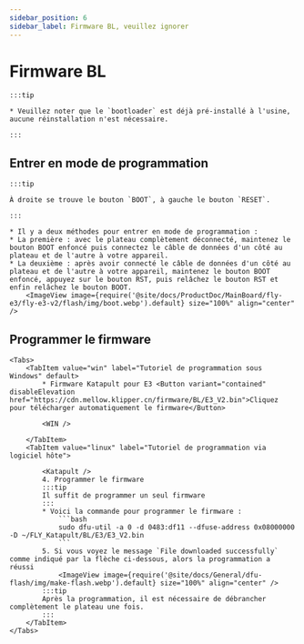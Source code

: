 ```yaml
---
sidebar_position: 6
sidebar_label: Firmware BL, veuillez ignorer
---
```







# Firmware BL

    :::tip

    * Veuillez noter que le `bootloader` est déjà pré-installé à l'usine, aucune réinstallation n'est nécessaire.

    :::

## Entrer en mode de programmation

    :::tip

    À droite se trouve le bouton `BOOT`, à gauche le bouton `RESET`.

    :::

    * Il y a deux méthodes pour entrer en mode de programmation :
    * La première : avec le plateau complètement déconnecté, maintenez le bouton BOOT enfoncé puis connectez le câble de données d'un côté au plateau et de l'autre à votre appareil.
    * La deuxième : après avoir connecté le câble de données d'un côté au plateau et de l'autre à votre appareil, maintenez le bouton BOOT enfoncé, appuyez sur le bouton RST, puis relâchez le bouton RST et enfin relâchez le bouton BOOT.
        <ImageView image={require('@site/docs/ProductDoc/MainBoard/fly-e3/fly-e3-v2/flash/img/boot.webp').default} size="100%" align="center" />

## Programmer le firmware
    <Tabs>
        <TabItem value="win" label="Tutoriel de programmation sous Windows" default>
            * Firmware Katapult pour E3 <Button variant="contained" disableElevation href="https://cdn.mellow.klipper.cn/firmware/BL/E3_V2.bin">Cliquez pour télécharger automatiquement le firmware</Button>

            <WIN />

        </TabItem>
        <TabItem value="linux" label="Tutoriel de programmation via logiciel hôte">
            
            <Katapult />
            4. Programmer le firmware
            :::tip
            Il suffit de programmer un seul firmware
            :::
            * Voici la commande pour programmer le firmware :
                ```bash
                sudo dfu-util -a 0 -d 0483:df11 --dfuse-address 0x08000000 -D ~/FLY_Katapult/BL/E3/E3_V2.bin
                ```
            5. Si vous voyez le message `File downloaded successfully` comme indiqué par la flèche ci-dessous, alors la programmation a réussi
                <ImageView image={require('@site/docs/General/dfu-flash/img/make-flash.webp').default} size="100%" align="center" />
            :::tip
            Après la programmation, il est nécessaire de débrancher complètement le plateau une fois.
            :::
        </TabItem>
    </Tabs>